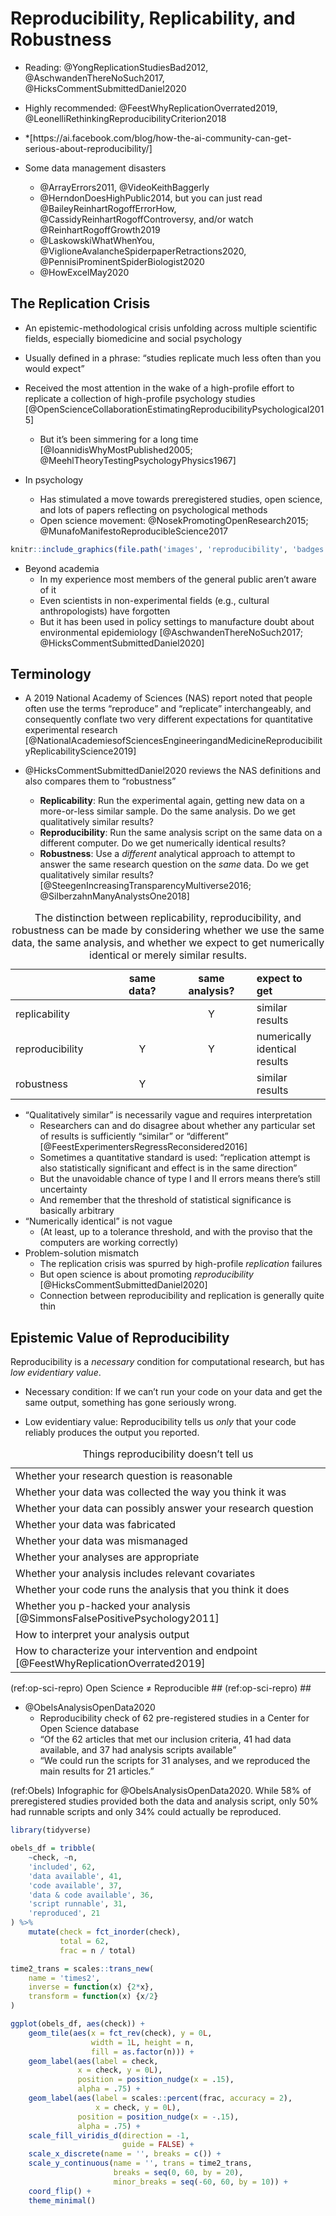 # Reproducibility, Replicability, and Robustness #

- Reading: @YongReplicationStudiesBad2012, @AschwandenThereNoSuch2017, @HicksCommentSubmittedDaniel2020
- Highly recommended:  @FeestWhyReplicationOverrated2019, @LeonelliRethinkingReproducibilityCriterion2018
- *[https://ai.facebook.com/blog/how-the-ai-community-can-get-serious-about-reproducibility/]

- Some data management disasters
    - @ArrayErrors2011, @VideoKeithBaggerly
    - @HerndonDoesHighPublic2014, but you can just read @BaileyReinhartRogoffErrorHow, @CassidyReinhartRogoffControversy, and/or watch @ReinhartRogoffGrowth2019
    - @LaskowskiWhatWhenYou, @ViglioneAvalancheSpiderpaperRetractions2020, @PennisiProminentSpiderBiologist2020
    - @HowExcelMay2020


## The Replication Crisis ##

- An epistemic-methodological crisis unfolding across multiple scientific fields, especially biomedicine and social psychology
- Usually defined in a phrase:  "studies replicate much less often than you would expect"

- Received the most attention in the wake of a high-profile effort to replicate a collection of high-profile psychology studies [@OpenScienceCollaborationEstimatingReproducibilityPsychological2015]
    - But it's been simmering for a long time [@IoannidisWhyMostPublished2005; @MeehlTheoryTestingPsychologyPhysics1967]

- In psychology
    - Has stimulated a move towards preregistered studies, open science, and lots of papers reflecting on psychological methods
    - Open science movement: @NosekPromotingOpenResearch2015; @MunafoManifestoReproducibleScience2017

```r
knitr::include_graphics(file.path('images', 'reproducibility', 'badges.png'))
```

- Beyond academia
    - In my experience most members of the general public aren't aware of it
    - Even scientists in non-experimental fields (e.g., cultural anthropologists) have forgotten
    - But it has been used in policy settings to manufacture doubt about environmental epidemiology [@AschwandenThereNoSuch2017; @HicksCommentSubmittedDaniel2020]


## Terminology ##

- A 2019 National Academy of Sciences (NAS) report noted that people often use the terms "reproduce" and "replicate" interchangeably, and consequently conflate two very different expectations for quantitative experimental research [@NationalAcademiesofSciencesEngineeringandMedicineReproducibilityReplicabilityScience2019]

- @HicksCommentSubmittedDaniel2020 reviews the NAS definitions and also compares them to "robustness"
    - **Replicability**: Run the experimental again, getting new data on a more-or-less similar sample.  Do the same analysis.  Do we get qualitatively similar results?  
    - **Reproducibility**: Run the same analysis script on the same data on a different computer.  Do we get numerically identical results? 
    - **Robustness**: Use a *different* analytical approach to attempt to answer the same research question on the *same* data.  Do we get qualitatively similar results?  [@SteegenIncreasingTransparencyMultiverse2016; @SilberzahnManyAnalystsOne2018]


|                     | same data? | same analysis? | expect to get 
|:--------------------|:----------:|:--------------:|:--------------
| replicability       |            | Y              | similar results
| reproducibility     | Y          | Y              | numerically identical results
| robustness          | Y          |                | similar results

Table: The distinction between replicability, reproducibility, and robustness can be made by considering whether we use the same data, the same analysis, and whether we expect to get numerically identical or merely similar results. 


- "Qualitatively similar" is necessarily vague and requires interpretation
    - Researchers can and do disagree about whether any particular set of results is sufficiently "similar" or "different" [@FeestExperimentersRegressReconsidered2016]
    - Sometimes a quantitative standard is used:  "replication attempt is also statistically significant and effect is in the same direction"
    - But the unavoidable chance of type I and II errors means there's still uncertainty
    - And remember that the threshold of statistical significance is basically arbitrary

- "Numerically identical" is not vague
    - (At least, up to a tolerance threshold, and with the proviso that the computers are working correctly)
    
- Problem-solution mismatch
    - The replication crisis was spurred by high-profile *replication* failures
    - But open science is about promoting *reproducibility* [@HicksCommentSubmittedDaniel2020]
    - Connection between reproducibility and replication is generally quite thin


## Epistemic Value of Reproducibility ##

Reproducibility is a *necessary* condition for computational research, but has *low evidentiary value*. 

- Necessary condition:  If we can't run your code on your data and get the same output, something has gone seriously wrong. 

- Low evidentiary value:  Reproducibility tells us *only* that your code reliably produces the output you reported.  

| |
|:-----| 
| Whether your research question is reasonable |
| Whether your data was collected the way you think it was |
| Whether your data can possibly answer your research question |
| Whether your data was fabricated |
| Whether your data was mismanaged |
| Whether your analyses are appropriate |
| Whether your analysis includes relevant covariates |
| Whether your code runs the analysis that you think it does |
| Whether you p-hacked your analysis [@SimmonsFalsePositivePsychology2011] |
| How to interpret your analysis output |
| How to characterize your intervention and endpoint [@FeestWhyReplicationOverrated2019]

Table: Things reproducibility doesn't tell us


(ref:op-sci-repro) Open Science ≠ Reproducible
## (ref:op-sci-repro) ##

- @ObelsAnalysisOpenData2020
    - Reproducibility check of 62 pre-registered studies in a Center for Open Science database
    - "Of the 62 articles that met our inclusion criteria, 41 had data available, and 37 had analysis scripts available"
    - "We could run the scripts for 31 analyses, and we reproduced the main results for 21 articles."

(ref:Obels) Infographic for @ObelsAnalysisOpenData2020. While 58% of preregistered studies provided both the data and analysis script, only 50% had runnable scripts and only 34% could actually be reproduced.

```r
library(tidyverse)

obels_df = tribble(
    ~check, ~n, 
    'included', 62, 
    'data available', 41, 
    'code available', 37, 
    'data & code available', 36,
    'script runnable', 31, 
    'reproduced', 21
) %>% 
    mutate(check = fct_inorder(check), 
           total = 62, 
           frac = n / total)

time2_trans = scales::trans_new(
    name = 'times2', 
    inverse = function(x) {2*x}, 
    transform = function(x) {x/2}
)

ggplot(obels_df, aes(check)) +
    geom_tile(aes(x = fct_rev(check), y = 0L, 
                  width = 1L, height = n, 
                  fill = as.factor(n))) +
    geom_label(aes(label = check,
               x = check, y = 0L), 
               position = position_nudge(x = .15),
               alpha = .75) +
    geom_label(aes(label = scales::percent(frac, accuracy = 2),
                   x = check, y = 0L), 
               position = position_nudge(x = -.15), 
               alpha = .75) +
    scale_fill_viridis_d(direction = -1,
                         guide = FALSE) +
    scale_x_discrete(name = '', breaks = c()) +
    scale_y_continuous(name = '', trans = time2_trans, 
                       breaks = seq(0, 60, by = 20), 
                       minor_breaks = seq(-60, 60, by = 10)) +
    coord_flip() +
    theme_minimal()
```



